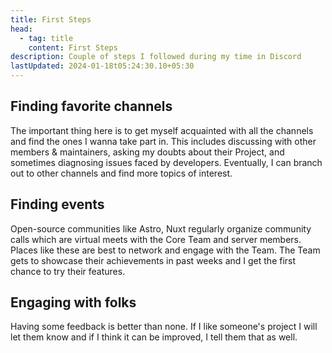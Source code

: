 ```yaml
---
title: First Steps
head:
  - tag: title
    content: First Steps
description: Couple of steps I followed during my time in Discord
lastUpdated: 2024-01-18t05:24:30.10+05:30
---
```


## Finding favorite channels

The important thing here is to get myself acquainted with all the channels and find the ones I wanna take part in. This includes discussing with other members & maintainers, asking my doubts about their Project, and sometimes diagnosing issues faced by developers. Eventually, I can branch out to other channels and find more topics of interest.

## Finding events

Open-source communities like Astro, Nuxt regularly organize community calls which are virtual meets with the Core Team and server members. Places like these are best to network and engage with the Team. The Team gets to showcase their achievements in past weeks and I get the first chance to try their features.

## Engaging with folks

Having some feedback is better than none. If I like someone's project I will let them know and if I think it can be improved, I tell them that as well.
